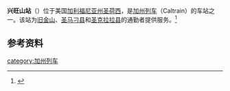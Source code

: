 '''兴旺山站'''（{{lang-en|Blossom Hill station}}）位于美国[[加利福尼亚州|加利福尼亚州]][[圣荷西_(加利福尼亚州)|圣荷西]]，是[[加州列车|加州列车]]（Caltrain）的车站之一。该站为[[旧金山|旧金山]]、[[圣马刁县|圣马刁县]]和[[圣克拉拉县|圣克拉拉县]]的通勤者提供服务。<ref>{{cite web |url=http://www.caltrain.com/stations/BlossomHillStation.html |title=Blossom Hill Station |accessdate=June 11, 2014 |archive-date=2020-11-21 |archive-url=https://web.archive.org/web/20201121031239/https://www.caltrain.com/stations/blossomhillstation.html |dead-url=no }}</ref>

==参考资料==
{{start rail box}}
{{s-inop|[[议会站|议会站]]}}
{{s-line|[[加州列车|加州列车]]}}
{{s-inop|[[摩根山丘站|摩根山丘站]]}}
{{end box}}

{{reflist}}

{{Caltrain}}

[[category:加州列车|category:加州列车]]